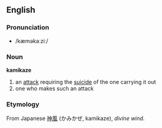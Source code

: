 ==English==
===Pronunciation===
*/kæməkaːziː/
===Noun===
'''kamikaze'''

#an [[attack]] requiring the [[suicide]] of the one carrying it out
#one who makes such an attack
===Etymology===
From Japanese [[神風]] (かみかぜ, kamikaze), ''divine wind''.